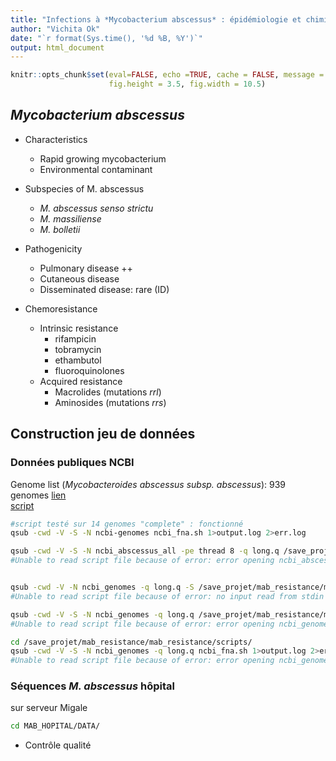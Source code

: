 ```yaml
---
title: "Infections à *Mycobacterium abscessus* : épidémiologie et chimio-résistance"
author: "Vichita Ok"
date: "`r format(Sys.time(), '%d %B, %Y')`"
output: html_document
---
```


```r
knitr::opts_chunk$set(eval=FALSE, echo =TRUE, cache = FALSE, message = FALSE, warning = FALSE, cache.lazy = FALSE,
                      fig.height = 3.5, fig.width = 10.5)
```


## *Mycobacterium abscessus*

* Characteristics

    + Rapid growing mycobacterium 
    + Environmental contaminant  


* Subspecies of M. abscessus

    + *M. abscessus senso strictu*
    + *M. massiliense*
    + *M. bolletii*  


* Pathogenicity

    + Pulmonary disease ++
    + Cutaneous disease
    + Disseminated disease: rare (ID)  
    
* Chemoresistance

    + Intrinsic resistance
        - rifampicin
        - tobramycin
        - ethambutol
        - fluoroquinolones  
        
    + Acquired resistance
        - Macrolides (mutations *rrl*)
        - Aminosides (mutations *rrs*)



## Construction jeu de données

### Données publiques NCBI

Genome list (*Mycobacteroides abscessus subsp. abscessus*): 939 genomes
[lien](https://www.ncbi.nlm.nih.gov/genome/browse#!/prokaryotes/mycobacterium%20abscessus%20subsp.%20abscessus)  
[script](https://github.com/vichitaok/mab_resistance/blob/main/scripts/ncbi_fna.sh)


```bash
#script testé sur 14 genomes "complete" : fonctionné
qsub -cwd -V -S -N ncbi-genomes ncbi_fna.sh 1>output.log 2>err.log
```



```bash
qsub -cwd -V -S -N ncbi_abscessus_all -pe thread 8 -q long.q /save_projet/mab_resistance/mab_resistance/scripts/ncbi_fna.sh 1>output.log 2>error.log
#Unable to read script file because of error: error opening ncbi_abscessus_all: No such file or directory


qsub -cwd -V -N ncbi_genomes -q long.q -S /save_projet/mab_resistance/mab_resistance/scripts/ncbi_fna.sh 1>output.log 2>error.log
#Unable to read script file because of error: no input read from stdin

qsub -cwd -V -S -N ncbi_genomes -q long.q /save_projet/mab_resistance/mab_resistance/scripts/ncbi_fna.sh 1>output.log 2>error.log
#Unable to read script file because of error: error opening ncbi_genomes: No such file or directory

cd /save_projet/mab_resistance/mab_resistance/scripts/
qsub -cwd -V -S -N ncbi_genomes -q long.q ncbi_fna.sh 1>output.log 2>error.log
#Unable to read script file because of error: error opening ncbi_genomes: No such file or directory


```


### Séquences *M. abscessus* hôpital
sur serveur Migale

```bash
cd MAB_HOPITAL/DATA/
```


* Contrôle qualité

```bash


```





